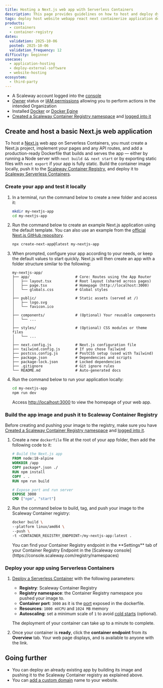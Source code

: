 ```yaml
---
title: Hosting a Next.js web app with Serverless Containers
description: This page provides guidelines on how to host and deploy dynamic Next.js web applications using Scaleway Serverless Containers
tags: deploy host website webapp react next containerize application docker dockerfile
products:
  - containers
  - container-registry
dates:
  validation: 2025-10-06
  posted: 2025-10-06
  validation_frequency: 12
difficulty: beginner
usecase:
  - application-hosting
  - deploy-external-software
  - website-hosting
ecosystem:
  - third-party
---
```



<Requirements />

- A Scaleway account logged into the [console](https://console.scaleway.com)
- [Owner](/iam/concepts/#owner) status or [IAM permissions](/iam/concepts/#permission) allowing you to perform actions in the intended Organization
- Installed [Docker](https://docs.docker.com/get-started/get-docker/) or [Docker Egine](https://docs.docker.com/engine/install/)
- [Created a Scaleway Container Registry namespace](/container-registry/how-to/create-namespace/) and [logged into it](/container-registry/how-to/connect-docker-cli/)

## Create and host a basic Next.js web application

To host a [Next.js](https://nextjs.org/) web app on Serverless Containers, you must create a Next.js project, implement your pages and any API routes, and add a production-ready Dockerfile that builds and serves the app — either by running a Node server with `next build && next start` or by exporting static files with `next export` if your app is fully static. Build the container image locally, push it to the [Scaleway Container Registry](/container-registry/), and deploy it to [Scaleway Serverless Containers](/serverless-containers/).

### Create your app and test it locally

1. In a terminal, run the command below to create a new folder and access it:

    ```bash
    mkdir my-nextjs-app
    cd my-nextjs-app
    ```

2. Run the command below to create an example Next.js application using the default template. You can also use an example from the [official Next.js GitHub repository](https://github.com/vercel/next.js/tree/canary/examples).

    ```bash
    npx create-next-app@latest my-nextjs-app
    ```

3. When prompted, configure your app according to your needs, or keep the default values to start quickly. Next.js will then create an app with a folder structure similar to the following:

    ```
    my-nextjs-app/
    ├── app/                     # Core: Routes using the App Router
    │   ├── layout.tsx           # Root layout (shared across pages)
    │   ├── page.tsx             # Homepage (http://localhost:3000)
    │   └── globals.css          # Global styles
    │
    ├── public/                  # Static assets (served at /)
    │   ├── logo.svg
    │   └── favicon.ico
    │
    ├── components/              # (Optional) Your reusable components
    │   └── ...
    │
    ├── styles/                  # (Optional) CSS modules or theme files
    │   └── ...
    │
    ├── next.config.js           # Next.js configuration file
    ├── tailwind.config.js       # If you chose Tailwind
    ├── postcss.config.js        # PostCSS setup (used with Tailwind)
    ├── package.json             # Dependencies and scripts
    ├── package-lock.json        # Locked dependencies
    ├── .gitignore               # Git ignore rules
    └── README.md                # Auto-generated docs
    ```

4. Run the command below to run your application locally:

    ```bash
    cd my-nextjs-app
    npm run dev
    ```

    Access [http://localhost:3000](http://localhost:3000) to view the homepage of your web app.

### Build the app image and push it to Scaleway Container Registry

Before creating and pushing your image to the registry, make sure you have [Created a Scaleway Container Registry namespace](/container-registry/how-to/create-namespace/) and [logged into it](/container-registry/how-to/connect-docker-cli/).

1. Create a new `dockerfile` file at the root of your app folder, then add the following code to it:

    ```dockerfile
    # Build the Next.js app
    FROM node:18-alpine
    WORKDIR /app
    COPY package*.json ./
    RUN npm install
    COPY . .
    RUN npm run build

    # Expose port and run server
    EXPOSE 3000
    CMD ["npm", "start"]
    ```

2. Run the command below to build, tag, and push your image to the Scaleway Container registry:

    ```bash
    docker build \
    --platform linux/amd64 \
    --push \
    -t <CONTAINER_REGISTRY_ENDPOINT>/my-nextjs-app:latest .
    ```

    <Message type="note">
    You can find your Container Registry endpoint in the **Settings** tab of your Container Registry Endpoint in the [Scaleway console](https://console.scaleway.com/registry/namespaces)
    </Message>

### Deploy your app using Serverless Containers

1. [Deploy a Serverless Container](/serverless-containers/how-to/deploy-container/) with the following parameters:

    - **Registry**: Scaleway Container Registry
    - **Registry namespace**: the Container Registry namespace you pushed your image to.
    - **Container port**: `3000` as it is the [port](/serverless-containers/reference-content/port-parameter-variable/) exposed in the dockerfile.
    - **Resources**: `1000 mVCPU` and `1024 MB` memory
    - **Autoscaling**: set a minimum scale of `1` to avoid [cold starts](/serverless-containers/concepts/#cold-start) (optional).

    The deployment of your container can take up to a minute to complete.

2. Once your container is **ready**, click the **container endpoint** from its **Overview** tab. Your web page displays, and is available to anyone with the link.

## Going further

- You can deploy an already existing app by building its image and pushing it to the Scaleway Container registry as explained above.
- You can [add a custom domain](/serverless-containers/how-to/add-a-custom-domain-to-a-container/) name to your website.
